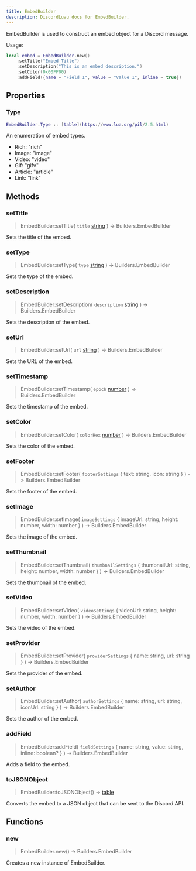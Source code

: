 ```yaml
---
title: EmbedBuilder
description: DiscordLuau docs for EmbedBuilder.
---
```

[//]: # (This file was automatically compiled through the Generator luau code under this repository)
[//]: # (if you want to edit the documentation of discord-luau, please write changes)
[//]: # (to the discord-luau repository itself, we extract the comments from discord-luau and translate)
[//]: # (them into markdown files that Nextra can interpret!)

EmbedBuilder is used to construct an embed object for a Discord message.

Usage:
```lua
local embed = EmbedBuilder.new()
	:setTitle("Embed Title")
	:setDescription("This is an embed description.")
	:setColor(0x00FF00)
	:addField({name = "Field 1", value = "Value 1", inline = true})
```

[//]: # (----- DOCUMENT PROPERTIES ----- )

## Properties

### Type

 ```lua
 EmbedBuilder.Type :: [table](https://www.lua.org/pil/2.5.html)
```


An enumeration of embed types.

- Rich: "rich"
- Image: "image"
- Video: "video"
- Gif: "gifv"
- Article: "article"
- Link: "link"

[//]: # (----- DOCUMENT METHODS ----- )

## Methods

### setTitle

> EmbedBuilder:setTitle( `title` [string](https://www.lua.org/pil/2.4.html) ) ->  Builders.EmbedBuilder 

Sets the title of the embed.
### setType

> EmbedBuilder:setType( `type` [string](https://www.lua.org/pil/2.4.html) ) ->  Builders.EmbedBuilder 

Sets the type of the embed.
### setDescription

> EmbedBuilder:setDescription( `description` [string](https://www.lua.org/pil/2.4.html) ) ->  Builders.EmbedBuilder 

Sets the description of the embed.
### setUrl

> EmbedBuilder:setUrl( `url` [string](https://www.lua.org/pil/2.4.html) ) ->  Builders.EmbedBuilder 

Sets the URL of the embed.
### setTimestamp

> EmbedBuilder:setTimestamp( `epoch` [number](https://www.lua.org/pil/2.3.html) ) ->  Builders.EmbedBuilder 

Sets the timestamp of the embed.
### setColor

> EmbedBuilder:setColor( `colorHex` [number](https://www.lua.org/pil/2.3.html) ) ->  Builders.EmbedBuilder 

Sets the color of the embed.
### setFooter

> EmbedBuilder:setFooter( `footerSettings` \{ text: string, icon: string } ) ->  Builders.EmbedBuilder 

Sets the footer of the embed.
### setImage

> EmbedBuilder:setImage( `imageSettings` \{ imageUrl: string, height: number, width: number } ) ->  Builders.EmbedBuilder 

Sets the image of the embed.
### setThumbnail

> EmbedBuilder:setThumbnail( `thumbnailSettings` \{ thumbnailUrl: string, height: number, width: number } ) ->  Builders.EmbedBuilder 

Sets the thumbnail of the embed.
### setVideo

> EmbedBuilder:setVideo( `videoSettings` \{ videoUrl: string, height: number, width: number } ) ->  Builders.EmbedBuilder 

Sets the video of the embed.
### setProvider

> EmbedBuilder:setProvider( `providerSettings` \{ name: string, url: string } ) ->  Builders.EmbedBuilder 

Sets the provider of the embed.
### setAuthor

> EmbedBuilder:setAuthor( `authorSettings` \{ name: string, url: string, iconUrl: string } ) ->  Builders.EmbedBuilder 

Sets the author of the embed.
### addField

> EmbedBuilder:addField( `fieldSettings` \{ name: string, value: string, inline: boolean? } ) ->  Builders.EmbedBuilder 

Adds a field to the embed.
### toJSONObject

> EmbedBuilder:toJSONObject() ->  [table](https://www.lua.org/pil/2.5.html) 

Converts the embed to a JSON object that can be sent to the Discord API.

[//]: # (----- DOCUMENT FUNCTIONS ----- )

## Functions

### new

> EmbedBuilder.new() ->  Builders.EmbedBuilder 

Creates a new instance of EmbedBuilder.

